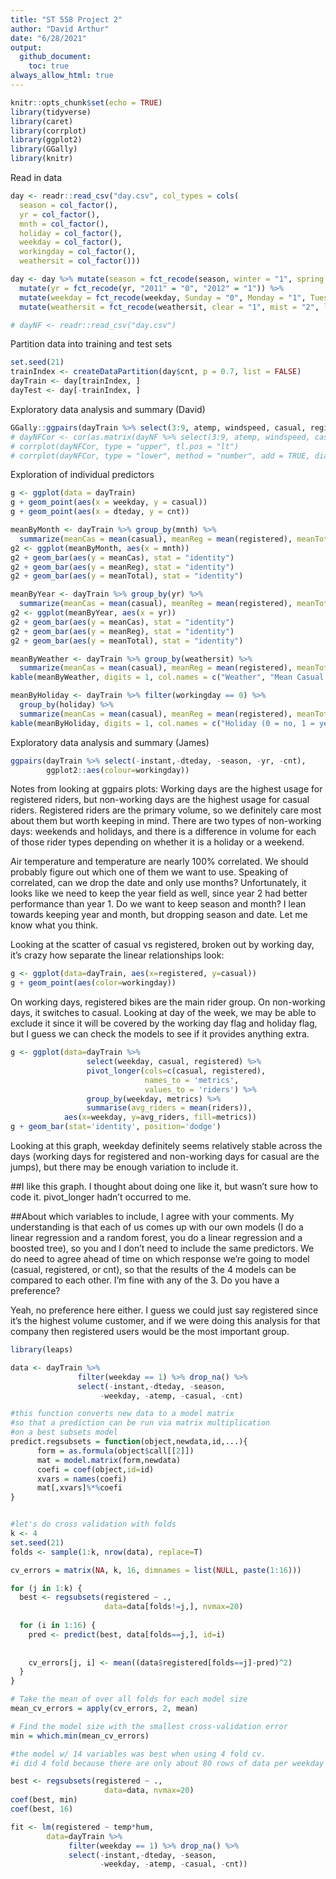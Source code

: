 ```yaml
---
title: "ST 558 Project 2"
author: "David Arthur"
date: "6/28/2021"
output:
  github_document:
    toc: true
always_allow_html: true
---
```


```r
knitr::opts_chunk$set(echo = TRUE)
library(tidyverse)
library(caret)
library(corrplot)
library(ggplot2)
library(GGally)
library(knitr)
```


Read in data
```r
day <- readr::read_csv("day.csv", col_types = cols(
  season = col_factor(),
  yr = col_factor(),
  mnth = col_factor(),
  holiday = col_factor(),
  weekday = col_factor(),
  workingday = col_factor(),
  weathersit = col_factor()))

day <- day %>% mutate(season = fct_recode(season, winter = "1", spring = "2", summer = "3", fall = "4")) %>%
  mutate(yr = fct_recode(yr, "2011" = "0", "2012" = "1")) %>%
  mutate(weekday = fct_recode(weekday, Sunday = "0", Monday = "1", Tuesday = "2", Wednesday = "3", Thursday = "4", Friday = "5", Saturday = "6")) %>%
  mutate(weathersit = fct_recode(weathersit, clear = "1", mist = "2", lightRainOrSnow = "3", heavyRainOrSnow = "4")) 

# dayNF <- readr::read_csv("day.csv")
```

Partition data into training and test sets
```r
set.seed(21)
trainIndex <- createDataPartition(day$cnt, p = 0.7, list = FALSE)
dayTrain <- day[trainIndex, ]
dayTest <- day[-trainIndex, ]
```

Exploratory data analysis and summary (David)
```r
GGally::ggpairs(dayTrain %>% select(3:9, atemp, windspeed, casual, registered, cnt))
# dayNFCor <- cor(as.matrix(dayNF %>% select(3:9, atemp, windspeed, casual, registered,cnt)))
# corrplot(dayNFCor, type = "upper", tl.pos = "lt")
# corrplot(dayNFCor, type = "lower", method = "number", add = TRUE, diag = FALSE, tl.pos = "n")
```

Exploration of individual predictors
```r
g <- ggplot(data = dayTrain)
g + geom_point(aes(x = weekday, y = casual))
g + geom_point(aes(x = dteday, y = cnt))

meanByMonth <- dayTrain %>% group_by(mnth) %>%
  summarize(meanCas = mean(casual), meanReg = mean(registered), meanTotal = mean(cnt))
g2 <- ggplot(meanByMonth, aes(x = mnth))
g2 + geom_bar(aes(y = meanCas), stat = "identity")
g2 + geom_bar(aes(y = meanReg), stat = "identity")
g2 + geom_bar(aes(y = meanTotal), stat = "identity")

meanByYear <- dayTrain %>% group_by(yr) %>%
  summarize(meanCas = mean(casual), meanReg = mean(registered), meanTotal = mean(cnt))
g2 <- ggplot(meanByYear, aes(x = yr))
g2 + geom_bar(aes(y = meanCas), stat = "identity")
g2 + geom_bar(aes(y = meanReg), stat = "identity")
g2 + geom_bar(aes(y = meanTotal), stat = "identity")

meanByWeather <- dayTrain %>% group_by(weathersit) %>%
  summarize(meanCas = mean(casual), meanReg = mean(registered), meanTotal = mean(cnt))
kable(meanByWeather, digits = 1, col.names = c("Weather", "Mean Casual Riders", "Mean Registered Riders", "Mean Total Riders"), caption = "Average # of riders by weather category")

meanByHoliday <- dayTrain %>% filter(workingday == 0) %>%
  group_by(holiday) %>%
  summarize(meanCas = mean(casual), meanReg = mean(registered), meanTotal = mean(cnt))
kable(meanByHoliday, digits = 1, col.names = c("Holiday (0 = no, 1 = yes)", "Mean Casual Riders", "Mean Registered Riders", "Mean Total Riders"), caption = "Average # of riders on holidays vs. non-holiday non-workdays")

```

Exploratory data analysis and summary (James)
```r
ggpairs(dayTrain %>% select(-instant,-dteday, -season, -yr, -cnt), 
        ggplot2::aes(colour=workingday))

```
Notes from looking at ggpairs plots:
Working days are the highest usage for registered riders, but non-working days are the highest usage for casual riders. Registered riders are the primary volume, so we definitely care most about them but worth keeping in mind. There are two types of non-working days: weekends and holidays, and there is a difference in volume for each of those rider types depending on whether it is a holiday or a weekend. 

Air temperature and temperature are nearly 100% correlated. We should probably figure out which one of them we want to use. Speaking of correlated, can we drop the date and only use months? Unfortunately, it looks like we need to keep the year field as well, since year 2 had better performance than year 1. Do we want to keep season and month? I lean towards keeping year and month, but dropping season and date. Let me know what you think.

Looking at the scatter of casual vs registered, broken out by working day, it's crazy how separate the linear relationships look:
```r
g <- ggplot(data=dayTrain, aes(x=registered, y=casual))
g + geom_point(aes(color=workingday))

```
On working days, registered bikes are the main rider group. On non-working days, it switches to casual. Looking at day of the week, we may be able to exclude it since it will be covered by the working day flag and holiday flag, but I guess we can check the models to see if it provides anything extra.

```r
g <- ggplot(data=dayTrain %>% 
                 select(weekday, casual, registered) %>%
                 pivot_longer(cols=c(casual, registered),
                              names_to = 'metrics',
                              values_to = 'riders') %>%
                 group_by(weekday, metrics) %>%
                 summarise(avg_riders = mean(riders)), 
            aes(x=weekday, y=avg_riders, fill=metrics))
g + geom_bar(stat='identity', position='dodge')
```
Looking at this graph, weekday definitely seems relatively stable across the days (working days for registered and non-working days for casual are the jumps), but there may be enough variation to include it. 

##I like this graph.  I thought about doing one like it, but wasn't sure how to code it.  pivot_longer hadn't occurred to me.

##About which variables to include, I agree with your comments.  My understanding is that each of us comes up with our own models (I do a linear regression and a random forest, you do a linear regression and a boosted tree), so you and I don't need to include the same predictors.  We do need to agree ahead of time on which response we're going to model (casual, registered, or cnt), so that the results of the 4 models can be compared to each other.  I'm fine with any of the 3.  Do you have a preference?

Yeah, no preference here either. I guess we could just say registered since it's the highest volume customer, and if we were doing this analysis for that company then registered users would be the most important group.


```r
library(leaps)

data <- dayTrain %>% 
               filter(weekday == 1) %>% drop_na() %>%
               select(-instant,-dteday, -season, 
                    -weekday, -atemp, -casual, -cnt)

#this function converts new data to a model matrix
#so that a prediction can be run via matrix multiplication
#on a best subsets model
predict.regsubsets = function(object,newdata,id,...){
      form = as.formula(object$call[[2]]) 
      mat = model.matrix(form,newdata)    
      coefi = coef(object,id=id)          
      xvars = names(coefi)                
      mat[,xvars]%*%coefi               
}


#let's do cross validation with folds
k <- 4
set.seed(21)
folds <- sample(1:k, nrow(data), replace=T)

cv_errors = matrix(NA, k, 16, dimnames = list(NULL, paste(1:16)))

for (j in 1:k) {
  best <- regsubsets(registered ~ ., 
                     data=data[folds!=j,], nvmax=20)
  
  for (i in 1:16) {
    pred <- predict(best, data[folds==j,], id=i)
    
    
    cv_errors[j, i] <- mean((data$registered[folds==j]-pred)^2)
  }
}

# Take the mean of over all folds for each model size
mean_cv_errors = apply(cv_errors, 2, mean)

# Find the model size with the smallest cross-validation error
min = which.min(mean_cv_errors)

#the model w/ 14 variables was best when using 4 fold cv.
#i did 4 fold because there are only about 80 rows of data per weekday

best <- regsubsets(registered ~ ., 
                     data=data, nvmax=20)
coef(best, min)
coef(best, 16)
```

```r
fit <- lm(registered ~ temp*hum,
        data=dayTrain %>% 
             filter(weekday == 1) %>% drop_na() %>%
             select(-instant,-dteday, -season, 
                    -weekday, -atemp, -casual, -cnt))
```


